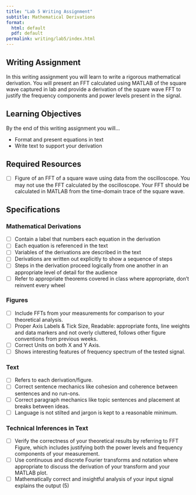 ```yaml
---
title: "Lab 5 Writing Assignment"
subtitle: Mathematical Derivations
format:
  html: default
  pdf: default
permalink: writing/lab5/index.html
---
```


## Writing Assignment

In this writing assignment you will learn to write a rigorous mathematical derivation.
You will present an FFT calculated using MATLAB of the square wave captured in lab and provide a derivation of the square wave FFT to justify the frequency components and power levels present in the signal.

## Learning Objectives

By the end of this writing assignment you will...

- Format and present equations in text
- Write text to support your derivation

## Required Resources

- [ ] Figure of an FFT of a square wave using data from the oscilloscope. You may not use the FFT calculated by the oscilloscope. Your FFT should be calculated in MATLAB from the time-domain trace of the square wave.

## Specifications

### Mathematical Derivations

- [ ] Contain a label that numbers each equation in the derivation
- [ ]	Each equation is referenced in the text
- [ ]	Variables of the derivations are described in the text
- [ ]	Derivations are written out explicitly to show a sequence of steps
- [ ]	Steps in the derivation proceed logically from one another in an appropriate level of detail for the audience
- [ ]	Refer to appropriate theorems covered in class where appropriate, don’t reinvent every wheel

### Figures

- [ ]	Include FFTs from your measurements for comparison to your theoretical analysis.
- [ ]	Proper Axis Labels & Tick Size, Readable: appropriate fonts, line weights and data markers and not overly cluttered, follows other figure conventions from previous weeks.
- [ ]	Correct Units on both X and Y Axis.
- [ ]	Shows interesting features of frequency spectrum of the tested signal.

### Text

- [ ]	Refers to each derivation/figure.
- [ ]	Correct sentence mechanics like cohesion and coherence between sentences and no run-ons.
- [ ]	Correct paragraph mechanics like topic sentences and placement at breaks between ideas.
- [ ]	Language is not stilted and jargon is kept to a reasonable minimum.


### Technical Inferences in Text
- [ ]	Verify the correctness of your theoretical results by referring to FFT Figure, which includes justifying both the power levels and frequency components of your measurement.
- [ ]	Use continuous and discrete Fourier transforms and notation where appropriate to discuss the derivation of your transform and your MATLAB plot.
- [ ]	Mathematically correct and insightful analysis of your input signal explains the output (5)
